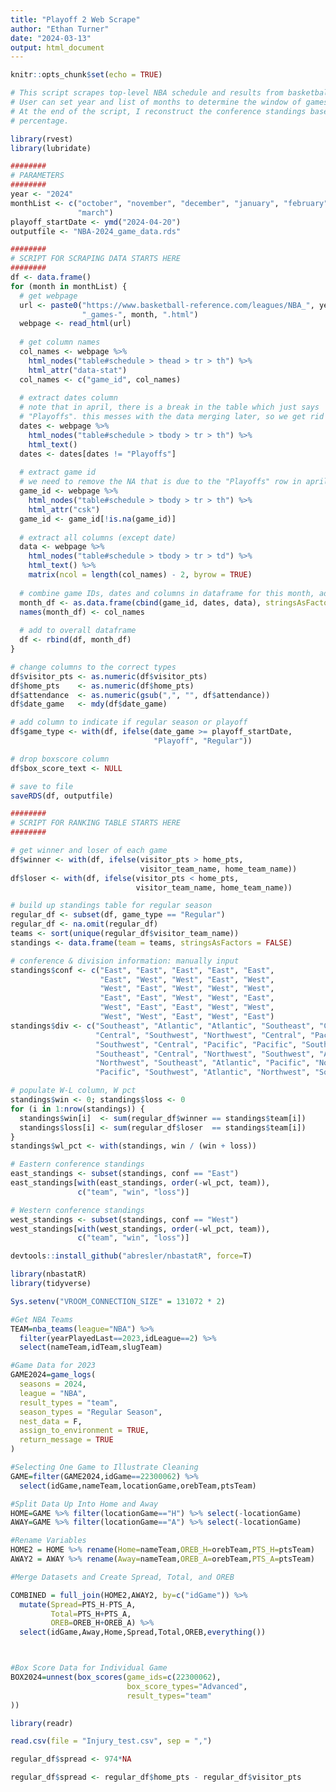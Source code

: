 ---
title: "Playoff 2 Web Scrape"
author: "Ethan Turner"
date: "2024-03-13"
output: html_document
---

```{r setup, include=FALSE}
knitr::opts_chunk$set(echo = TRUE)
```

```{r}
# This script scrapes top-level NBA schedule and results from basketball-reference.com.
# User can set year and list of months to determine the window of games to scrape.
# At the end of the script, I reconstruct the conference standings based on W-L
# percentage.

library(rvest)
library(lubridate)

########
# PARAMETERS
########
year <- "2024"
monthList <- c("october", "november", "december", "january", "february", 
               "march")
playoff_startDate <- ymd("2024-04-20")
outputfile <- "NBA-2024_game_data.rds"

########
# SCRIPT FOR SCRAPING DATA STARTS HERE
########
df <- data.frame()
for (month in monthList) {
  # get webpage
  url <- paste0("https://www.basketball-reference.com/leagues/NBA_", year, 
                "_games-", month, ".html")
  webpage <- read_html(url)
  
  # get column names
  col_names <- webpage %>% 
    html_nodes("table#schedule > thead > tr > th") %>% 
    html_attr("data-stat")    
  col_names <- c("game_id", col_names)
  
  # extract dates column
  # note that in april, there is a break in the table which just says 
  # "Playoffs". this messes with the data merging later, so we get rid of it
  dates <- webpage %>% 
    html_nodes("table#schedule > tbody > tr > th") %>% 
    html_text()
  dates <- dates[dates != "Playoffs"]
  
  # extract game id
  # we need to remove the NA that is due to the "Playoffs" row in april
  game_id <- webpage %>% 
    html_nodes("table#schedule > tbody > tr > th") %>%
    html_attr("csk")
  game_id <- game_id[!is.na(game_id)]
  
  # extract all columns (except date)
  data <- webpage %>% 
    html_nodes("table#schedule > tbody > tr > td") %>% 
    html_text() %>%
    matrix(ncol = length(col_names) - 2, byrow = TRUE)
  
  # combine game IDs, dates and columns in dataframe for this month, add col names
  month_df <- as.data.frame(cbind(game_id, dates, data), stringsAsFactors = FALSE)
  names(month_df) <- col_names
  
  # add to overall dataframe
  df <- rbind(df, month_df)
}

# change columns to the correct types
df$visitor_pts <- as.numeric(df$visitor_pts)
df$home_pts    <- as.numeric(df$home_pts)
df$attendance  <- as.numeric(gsub(",", "", df$attendance))
df$date_game   <- mdy(df$date_game)

# add column to indicate if regular season or playoff
df$game_type <- with(df, ifelse(date_game >= playoff_startDate, 
                                "Playoff", "Regular"))

# drop boxscore column
df$box_score_text <- NULL

# save to file
saveRDS(df, outputfile)

########
# SCRIPT FOR RANKING TABLE STARTS HERE
########

# get winner and loser of each game
df$winner <- with(df, ifelse(visitor_pts > home_pts, 
                             visitor_team_name, home_team_name))
df$loser <- with(df, ifelse(visitor_pts < home_pts, 
                            visitor_team_name, home_team_name))

# build up standings table for regular season
regular_df <- subset(df, game_type == "Regular")
regular_df <- na.omit(regular_df)
teams <- sort(unique(regular_df$visitor_team_name))
standings <- data.frame(team = teams, stringsAsFactors = FALSE)

# conference & division information: manually input
standings$conf <- c("East", "East", "East", "East", "East",
                    "East", "West", "West", "East", "West",
                    "West", "East", "West", "West", "West",
                    "East", "East", "West", "West", "East",
                    "West", "East", "East", "West", "West",
                    "West", "West", "East", "West", "East")
standings$div <- c("Southeast", "Atlantic", "Atlantic", "Southeast", "Central",
                   "Central", "Southwest", "Northwest", "Central", "Pacific",
                   "Southwest", "Central", "Pacific", "Pacific", "Southwest",
                   "Southeast", "Central", "Northwest", "Southwest", "Atlantic",
                   "Northwest", "Southeast", "Atlantic", "Pacific", "Northwest",
                   "Pacific", "Southwest", "Atlantic", "Northwest", "Southeast")

# populate W-L column, W pct
standings$win <- 0; standings$loss <- 0
for (i in 1:nrow(standings)) {
  standings$win[i]  <- sum(regular_df$winner == standings$team[i])
  standings$loss[i] <- sum(regular_df$loser  == standings$team[i])
}
standings$wl_pct <- with(standings, win / (win + loss))

# Eastern conference standings
east_standings <- subset(standings, conf == "East")
east_standings[with(east_standings, order(-wl_pct, team)), 
               c("team", "win", "loss")]

# Western conference standings
west_standings <- subset(standings, conf == "West")
west_standings[with(west_standings, order(-wl_pct, team)), 
               c("team", "win", "loss")]
```


```{r, eval = FALSE}


devtools::install_github("abresler/nbastatR", force=T)

library(nbastatR)
library(tidyverse)

Sys.setenv("VROOM_CONNECTION_SIZE" = 131072 * 2)

#Get NBA Teams
TEAM=nba_teams(league="NBA") %>% 
  filter(yearPlayedLast==2023,idLeague==2) %>%
  select(nameTeam,idTeam,slugTeam)

#Game Data for 2023
GAME2024=game_logs(
  seasons = 2024,
  league = "NBA",
  result_types = "team",
  season_types = "Regular Season",
  nest_data = F,
  assign_to_environment = TRUE,
  return_message = TRUE
)

#Selecting One Game to Illustrate Cleaning
GAME=filter(GAME2024,idGame==22300062) %>%
  select(idGame,nameTeam,locationGame,orebTeam,ptsTeam)

#Split Data Up Into Home and Away
HOME=GAME %>% filter(locationGame=="H") %>% select(-locationGame)
AWAY=GAME %>% filter(locationGame=="A") %>% select(-locationGame)

#Rename Variables
HOME2 = HOME %>% rename(Home=nameTeam,OREB_H=orebTeam,PTS_H=ptsTeam)
AWAY2 = AWAY %>% rename(Away=nameTeam,OREB_A=orebTeam,PTS_A=ptsTeam)

#Merge Datasets and Create Spread, Total, and OREB

COMBINED = full_join(HOME2,AWAY2, by=c("idGame")) %>%
  mutate(Spread=PTS_H-PTS_A,
         Total=PTS_H+PTS_A,
         OREB=OREB_H+OREB_A) %>%
  select(idGame,Away,Home,Spread,Total,OREB,everything())



#Box Score Data for Individual Game
BOX2024=unnest(box_scores(game_ids=c(22300062),
                          box_score_types="Advanced",
                          result_types="team"
))
```


```{r}
library(readr)

read.csv(file = "Injury_test.csv", sep = ",")

```

```{r}

regular_df$spread <- 974*NA

regular_df$spread <- regular_df$home_pts - regular_df$visitor_pts

```


```{r}

```

